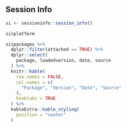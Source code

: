 ## Session Info

```r
si <- sessioninfo::session_info()
```

```r
si$platform
```

```r
si$packages %>% 
  dplyr::filter(attached == TRUE) %>%
  dplyr::select(
    package, loadedversion, date, source
  ) %>% 
  knitr::kable(
    row.names = FALSE, 
    col.names = c(
      "Package", "Version", "Date", "Source"
    ), 
    booktabs = TRUE
  ) %>% 
  kableExtra::kable_styling(
    position = "center"
  )
```

